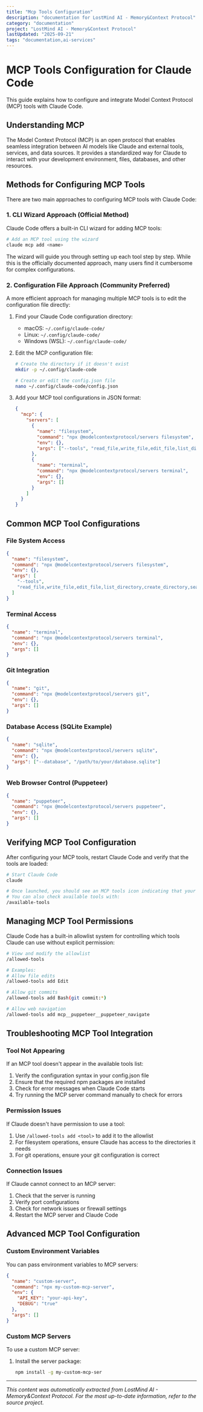 ```yaml
---
title: "Mcp Tools Configuration"
description: "documentation for LostMind AI - Memory&Context Protocol"
category: "documentation"
project: "LostMind AI - Memory&Context Protocol"
lastUpdated: "2025-09-21"
tags: "documentation,ai-services"
---
```


# MCP Tools Configuration for Claude Code

This guide explains how to configure and integrate Model Context Protocol (MCP) tools with Claude Code.

## Understanding MCP

The Model Context Protocol (MCP) is an open protocol that enables seamless integration between AI models like Claude and external tools, services, and data sources. It provides a standardized way for Claude to interact with your development environment, files, databases, and other resources.

## Methods for Configuring MCP Tools

There are two main approaches to configuring MCP tools with Claude Code:

### 1. CLI Wizard Approach (Official Method)

Claude Code offers a built-in CLI wizard for adding MCP tools:

```bash
# Add an MCP tool using the wizard
claude mcp add <name>
```

The wizard will guide you through setting up each tool step by step. While this is the officially documented approach, many users find it cumbersome for complex configurations.

### 2. Configuration File Approach (Community Preferred)

A more efficient approach for managing multiple MCP tools is to edit the configuration file directly:

1. Find your Claude Code configuration directory:
   - macOS: `~/.config/claude-code/`
   - Linux: `~/.config/claude-code/`
   - Windows (WSL): `~/.config/claude-code/`

2. Edit the MCP configuration file:
   ```bash
   # Create the directory if it doesn't exist
   mkdir -p ~/.config/claude-code
   
   # Create or edit the config.json file
   nano ~/.config/claude-code/config.json
   ```

3. Add your MCP tool configurations in JSON format:
   ```json
   {
     "mcp": {
       "servers": [
         {
           "name": "filesystem",
           "command": "npx @modelcontextprotocol/servers filesystem",
           "env": {},
           "args": ["--tools", "read_file,write_file,edit_file,list_directory,create_directory,search_files"]
         },
         {
           "name": "terminal",
           "command": "npx @modelcontextprotocol/servers terminal",
           "env": {},
           "args": []
         }
       ]
     }
   }
   ```

## Common MCP Tool Configurations

### File System Access

```json
{
  "name": "filesystem",
  "command": "npx @modelcontextprotocol/servers filesystem",
  "env": {},
  "args": [
    "--tools", 
    "read_file,write_file,edit_file,list_directory,create_directory,search_files,get_file_info"
  ]
}
```

### Terminal Access

```json
{
  "name": "terminal",
  "command": "npx @modelcontextprotocol/servers terminal",
  "env": {},
  "args": []
}
```

### Git Integration

```json
{
  "name": "git",
  "command": "npx @modelcontextprotocol/servers git",
  "env": {},
  "args": []
}
```

### Database Access (SQLite Example)

```json
{
  "name": "sqlite",
  "command": "npx @modelcontextprotocol/servers sqlite",
  "env": {},
  "args": ["--database", "/path/to/your/database.sqlite"]
}
```

### Web Browser Control (Puppeteer)

```json
{
  "name": "puppeteer",
  "command": "npx @modelcontextprotocol/servers puppeteer",
  "env": {},
  "args": []
}
```

## Verifying MCP Tool Configuration

After configuring your MCP tools, restart Claude Code and verify that the tools are loaded:

```bash
# Start Claude Code
claude

# Once launched, you should see an MCP tools icon indicating that your tools are available
# You can also check available tools with:
/available-tools
```

## Managing MCP Tool Permissions

Claude Code has a built-in allowlist system for controlling which tools Claude can use without explicit permission:

```bash
# View and modify the allowlist
/allowed-tools

# Examples:
# Allow file edits
/allowed-tools add Edit

# Allow git commits
/allowed-tools add Bash(git commit:*)

# Allow web navigation
/allowed-tools add mcp__puppeteer__puppeteer_navigate
```

## Troubleshooting MCP Tool Integration

### Tool Not Appearing

If an MCP tool doesn't appear in the available tools list:

1. Verify the configuration syntax in your config.json file
2. Ensure that the required npm packages are installed
3. Check for error messages when Claude Code starts
4. Try running the MCP server command manually to check for errors

### Permission Issues

If Claude doesn't have permission to use a tool:

1. Use `/allowed-tools add <tool>` to add it to the allowlist
2. For filesystem operations, ensure Claude has access to the directories it needs
3. For git operations, ensure your git configuration is correct

### Connection Issues

If Claude cannot connect to an MCP server:

1. Check that the server is running
2. Verify port configurations
3. Check for network issues or firewall settings
4. Restart the MCP server and Claude Code

## Advanced MCP Tool Configuration

### Custom Environment Variables

You can pass environment variables to MCP servers:

```json
{
  "name": "custom-server",
  "command": "npx my-custom-mcp-server",
  "env": {
    "API_KEY": "your-api-key",
    "DEBUG": "true"
  },
  "args": []
}
```

### Custom MCP Servers

To use a custom MCP server:

1. Install the server package:
   ```bash
   npm install -g my-custom-mcp-ser

---
*This content was automatically extracted from LostMind AI - Memory&Context Protocol. For the most up-to-date information, refer to the source project.*
